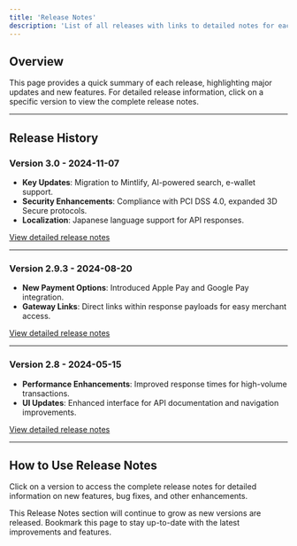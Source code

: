 ```yaml
---
title: 'Release Notes'
description: 'List of all releases with links to detailed notes for each version.'
---
```


## **Overview**

This page provides a quick summary of each release, highlighting major updates and new features. For detailed release information, click on a specific version to view the complete release notes.

---

## **Release History**

### Version 3.0 - 2024-11-07
- **Key Updates**: Migration to Mintlify, AI-powered search, e-wallet support.
- **Security Enhancements**: Compliance with PCI DSS 4.0, expanded 3D Secure protocols.
- **Localization**: Japanese language support for API responses.

[View detailed release notes](./release-notes/version-3.0)

---

### Version 2.9.3 - 2024-08-20
- **New Payment Options**: Introduced Apple Pay and Google Pay integration.
- **Gateway Links**: Direct links within response payloads for easy merchant access.

[View detailed release notes](./release-notes/version-2.9.3)

---

### Version 2.8 - 2024-05-15
- **Performance Enhancements**: Improved response times for high-volume transactions.
- **UI Updates**: Enhanced interface for API documentation and navigation improvements.

[View detailed release notes](./release-notes/version-2.8)

---

## **How to Use Release Notes**

Click on a version to access the complete release notes for detailed information on new features, bug fixes, and other enhancements.

<Note>
  This Release Notes section will continue to grow as new versions are released. Bookmark this page to stay up-to-date with the latest improvements and features.
</Note>

